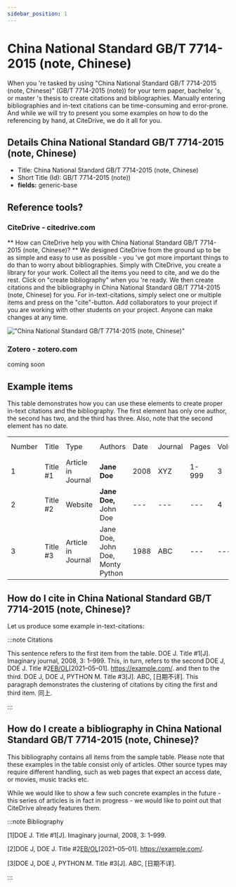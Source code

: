 ```yaml
---
sidebar_position: 1
---
```


# China National Standard GB/T 7714-2015 (note, Chinese)

When you 're tasked by using "China National Standard GB/T 7714-2015 (note, Chinese)" (GB/T 7714-2015 (note)) for your term paper, bachelor 's, or master 's thesis to create citations and bibliographies.
Manually entering bibliographies and in-text citations can be time-consuming and error-prone. And while we will try to present you some examples on how to do the referencing by hand, at CiteDrive, we do it all for you.

## Details  China National Standard GB/T 7714-2015 (note, Chinese)
* Title: China National Standard GB/T 7714-2015 (note, Chinese)
* Short Title (Id): GB/T 7714-2015 (note))
* **fields:** generic-base

## Reference tools?
### CiteDrive - citedrive.com
** How can CiteDrive help you with China National Standard GB/T 7714-2015 (note, Chinese)? **
We designed CiteDrive from the ground up to be as simple and easy to use as possible - you 've got more important things to do than to worry about bibliographies. Simply with CiteDrive, you create a library for your work. Collect all the items you need to cite, and we do the rest. Click on "create bibliography" when you 're ready. We then create citations and the bibliography in China National Standard GB/T 7714-2015 (note, Chinese) for you. For in-text-citations, simply select one or multiple items and press on the "cite"-button. Add collaborators to your project if you are working with other students on your project. Anyone can make changes at any time.


!["China National Standard GB/T 7714-2015 (note, Chinese)"](images/china-national-standard-gbt-77142015-note-chinese.svg "Choose China National Standard GB/T 7714-2015 (note, Chinese) in the CiteDrive App")

### Zotero - zotero.com

coming soon

## Example items

This table demonstrates how you can use these elements to create proper in-text citations and the bibliography. The first element has only one author, the second has two, and the third has three. Also, note that the second element has no date.


<table>
  <tr>
   <td>Number
   </td>
   <td>Title
   </td>
   <td>Type
   </td>
   <td>Authors
   </td>
   <td>Date
   </td>
   <td>Journal
   </td>
   <td>Pages
   </td>
   <td>Volume
   </td>
   <td>Issue
   </td>
   <td>Access Date
   </td>
  </tr>
  <tr>
   <td>1
   </td>
   <td>Title #1
   </td>
   <td>Article in Journal
   </td>
   <td><strong>Jane Doe</strong>
   </td>
   <td>2008
   </td>
   <td>XYZ
   </td>
   <td>1-999
   </td>
   <td>3
   </td>
   <td>2
   </td>
   <td>--
   </td>
  </tr>
  <tr>
   <td>
2
   </td>
   <td>Title #2
   </td>
   <td>Website
   </td>
   <td><strong>Jane Doe, </strong>John Doe
   </td>
   <td>---
   </td>
   <td>---
   </td>
   <td>---
   </td>
   <td>4
   </td>
   <td>---
   </td>
   <td>2020-05-01
   </td>
  </tr>
  <tr>
   <td>3
   </td>
   <td>Title #3
   </td>
   <td>Article in Journal
   </td>
   <td>Jane Doe, John Doe, Monty Python
   </td>
   <td>1988
   </td>
   <td>ABC
   </td>
   <td>---
   </td>
   <td>---
   </td>
   <td>16
   </td>
   <td>---
   </td>
  </tr>
</table>



## How do I cite in  China National Standard GB/T 7714-2015 (note, Chinese)?

Let us produce some example in-text-citations:

:::note Citations


This sentence refers to the first item from the table. DOE J. Title #1[J]. Imaginary journal, 2008, 3: 1–999. This, in turn, refers to the second DOE J, DOE J. Title #2[EB/OL]([日期不详])[2021–05–01]. https://example.com/.
and then to the third.  DOE J, DOE J, PYTHON M. Title #3[J]. ABC, [日期不详].
This paragraph demonstrates the clustering of citations by citing the first and third item. 同上.

:::

## How do I create a bibliography in China National Standard GB/T 7714-2015 (note, Chinese)?

This bibliography contains all items from the sample table. Please note that these examples in the table consist only of articles. Other source types may require different handling, such as web pages that expect an access date, or movies, music tracks etc.

While we would like to show a few such concrete examples in the future - this series of articles is in fact in progress - we would like to point out that CiteDrive already features them.

:::note Bibliography

[1]DOE J. Title #1[J]. Imaginary journal, 2008, 3: 1–999.

[2]DOE J, DOE J. Title #2[EB/OL]([日期不详])[2021–05–01]. https://example.com/.

[3]DOE J, DOE J, PYTHON M. Title #3[J]. ABC, [日期不详].



:::


        